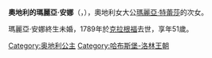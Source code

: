 {{Unreferenced|time=2020-10-06T03:47:23+00:00}}
{{Infobox royalty
| name        = 奧地利的瑪麗亞·安娜
| image       = File:Gasser_Xaveria_Abbess_Klagenfurt.jpg
| birth_date  = {{Birth date|1738|10|06|df=y}}
| birth_place = {{flag|Holy Roman Empire}}[[維也納|維也納]]
| death_date  = {{Death date and age|1789|11|19|1738|10|06|df=y}}
| death_place = {{flag|Holy Roman Empire}}[[克拉根福|克拉根福]]
| full name   = Maria Anna Josefa Antonia
| house       = [[哈布斯堡-洛林皇朝|哈布斯堡-洛林皇朝]]
| father      = [[弗朗茨一世_(神圣罗马帝国)|法蘭茲一世]]
| mother      = [[玛丽亚·特蕾西娅|瑪麗亞·特蕾莎]]
}}
'''奧地利的瑪麗亞·安娜'''（{{lang-de|Maria Anna von Österreich}}，{{bd|1738年|10月6日|1789年|11月19日}}），奧地利女大公[[玛丽亚·特蕾西娅|瑪麗亞·特蕾莎]]的次女。

瑪麗亞·安娜終生未婚，1789年於[[克拉根福|克拉根福]]去世，享年51歲。

[[Category:奥地利公主|Category:奥地利公主]]
[[Category:哈布斯堡-洛林王朝|Category:哈布斯堡-洛林王朝]]